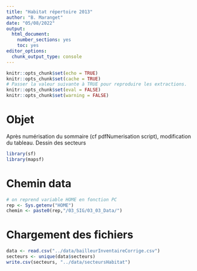 ```yaml
---
title: "Habitat répertoire 2013"
author: "B. Maranget"
date: "05/08/2022"
output: 
  html_document: 
    number_sections: yes
    toc: yes
editor_options: 
  chunk_output_type: console
---
```



```r
knitr::opts_chunk$set(echo = TRUE)
knitr::opts_chunk$set(cache = TRUE)
# Passer la valeur suivante à TRUE pour reproduire les extractions.
knitr::opts_chunk$set(eval = FALSE)
knitr::opts_chunk$set(warning = FALSE)
```


# Objet

Après numérisation du sommaire (cf pdfNumerisation script), modification du tableau.
Dessin des secteurs






```r
library(sf)
library(mapsf)
```


# Chemin data


```r
# on reprend variable HOME en fonction PC
rep <- Sys.getenv("HOME")
chemin <- paste0(rep,"/03_SIG/03_03_Data/")
```


# Chargement des fichiers

```r
data <- read.csv("../data/bailleurInventaireCorrige.csv")
secteurs <- unique(data$secteurs)
write.csv(secteurs, "../data/secteursHabitat")
```

